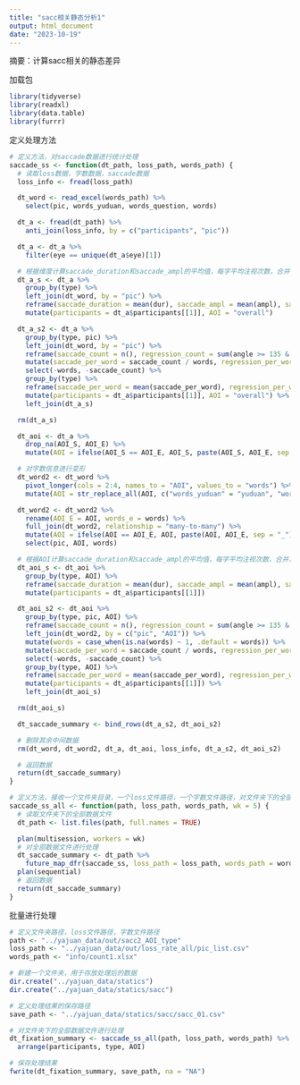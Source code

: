 ```yaml
---
title: "sacc相关静态分析1"
output: html_document
date: "2023-10-19"
---
```

摘要：计算sacc相关的静态差异

加载包
```r
library(tidyverse)
library(readxl)
library(data.table)
library(furrr)
```

定义处理方法
```r
# 定义方法，对saccade数据进行统计处理
saccade_ss <- function(dt_path, loss_path, words_path) {
  # 读取loss数据，字数数据，saccade数据
  loss_info <- fread(loss_path)

  dt_word <- read_excel(words_path) %>%
    select(pic, words_yuduan, words_question, words)

  dt_a <- fread(dt_path) %>%
    anti_join(loss_info, by = c("participants", "pic"))

  dt_a <- dt_a %>%
    filter(eye == unique(dt_a$eye)[1])

  # 根据维度计算saccade_duration和saccade_ampl的平均值，每字平均注视次数，合并，删除中间数据
  dt_a_s <- dt_a %>%
    group_by(type) %>%
    left_join(dt_word, by = "pic") %>%
    reframe(saccade_duration = mean(dur), saccade_ampl = mean(ampl), saccade_pv = mean(pv), saccade_ag = mean(angle)) %>%
    mutate(participants = dt_a$participants[[1]], AOI = "overall")

  dt_a_s2 <- dt_a %>%
    group_by(type, pic) %>%
    left_join(dt_word, by = "pic") %>%
    reframe(saccade_count = n(), regression_count = sum(angle >= 135 & angle <= 225), words = mean(words)) %>%
    mutate(saccade_per_word = saccade_count / words, regression_per_word = regression_count / words) %>%
    select(-words, -saccade_count) %>%
    group_by(type) %>%
    reframe(saccade_per_word = mean(saccade_per_word), regression_per_word = mean(regression_per_word)) %>%
    mutate(participants = dt_a$participants[[1]], AOI = "overall") %>%
    left_join(dt_a_s)

  rm(dt_a_s)

  dt_aoi <- dt_a %>%
    drop_na(AOI_S, AOI_E) %>%
    mutate(AOI = ifelse(AOI_S == AOI_E, AOI_S, paste(AOI_S, AOI_E, sep = "_")))

  # 对字数信息进行变形
  dt_word2 <- dt_word %>%
    pivot_longer(cols = 2:4, names_to = "AOI", values_to = "words") %>%
    mutate(AOI = str_replace_all(AOI, c("words_yuduan" = "yuduan", "words_question" = "question", "words" = "BG")))

  dt_word2 <- dt_word2 %>%
    rename(AOI_E = AOI, words_e = words) %>%
    full_join(dt_word2, relationship = "many-to-many") %>%
    mutate(AOI = ifelse(AOI == AOI_E, AOI, paste(AOI, AOI_E, sep = "_")), words = (words + words_e) / 2) %>%
    select(pic, AOI, words)

  # 根据AOI计算saccade_duration和saccade_ampl的平均值，每字平均注视次数，合并，删除中间数据
  dt_aoi_s <- dt_aoi %>%
    group_by(type, AOI) %>%
    reframe(saccade_duration = mean(dur), saccade_ampl = mean(ampl), saccade_pv = mean(pv), saccade_ag = mean(angle)) %>%
    mutate(participants = dt_a$participants[[1]])

  dt_aoi_s2 <- dt_aoi %>%
    group_by(type, pic, AOI) %>%
    reframe(saccade_count = n(), regression_count = sum(angle >= 135 & angle <= 225)) %>%
    left_join(dt_word2, by = c("pic", "AOI")) %>%
    mutate(words = case_when(is.na(words) ~ 1, .default = words)) %>%
    mutate(saccade_per_word = saccade_count / words, regression_per_word = regression_count / words) %>%
    select(-words, -saccade_count) %>%
    group_by(type, AOI) %>%
    reframe(saccade_per_word = mean(saccade_per_word), regression_per_word = mean(regression_per_word)) %>%
    mutate(participants = dt_a$participants[[1]]) %>%
    left_join(dt_aoi_s)

  rm(dt_aoi_s)

  dt_saccade_summary <- bind_rows(dt_a_s2, dt_aoi_s2)

  # 删除其余中间数据
  rm(dt_word, dt_word2, dt_a, dt_aoi, loss_info, dt_a_s2, dt_aoi_s2)

  # 返回数据
  return(dt_saccade_summary)
}

# 定义方法，接收一个文件夹目录，一个loss文件路径，一个字数文件路径，对文件夹下的全部数据文件通过fixation_ss函数进行处理，返回一个合并的数据。
saccade_ss_all <- function(path, loss_path, words_path, wk = 5) {
  # 读取文件夹下的全部数据文件
  dt_path <- list.files(path, full.names = TRUE)

  plan(multisession, workers = wk)
  # 对全部数据文件进行处理
  dt_saccade_summary <- dt_path %>%
    future_map_dfr(saccade_ss, loss_path = loss_path, words_path = words_path)
  plan(sequential)
  # 返回数据
  return(dt_saccade_summary)
}
```

批量进行处理
```r
# 定义文件夹路径，loss文件路径，字数文件路径
path <- "../yajuan_data/out/sacc2_AOI_type"
loss_path <- "../yajuan_data/out/loss_rate_all/pic_list.csv"
words_path <- "info/count1.xlsx"

# 新建一个文件夹，用于存放处理后的数据
dir.create("../yajuan_data/statics")
dir.create("../yajuan_data/statics/sacc")

# 定义处理结果的保存路径
save_path <- "../yajuan_data/statics/sacc/sacc_01.csv"

# 对文件夹下的全部数据文件进行处理
dt_fixation_summary <- saccade_ss_all(path, loss_path, words_path) %>%
  arrange(participants, type, AOI)

# 保存处理结果
fwrite(dt_fixation_summary, save_path, na = "NA")
```



